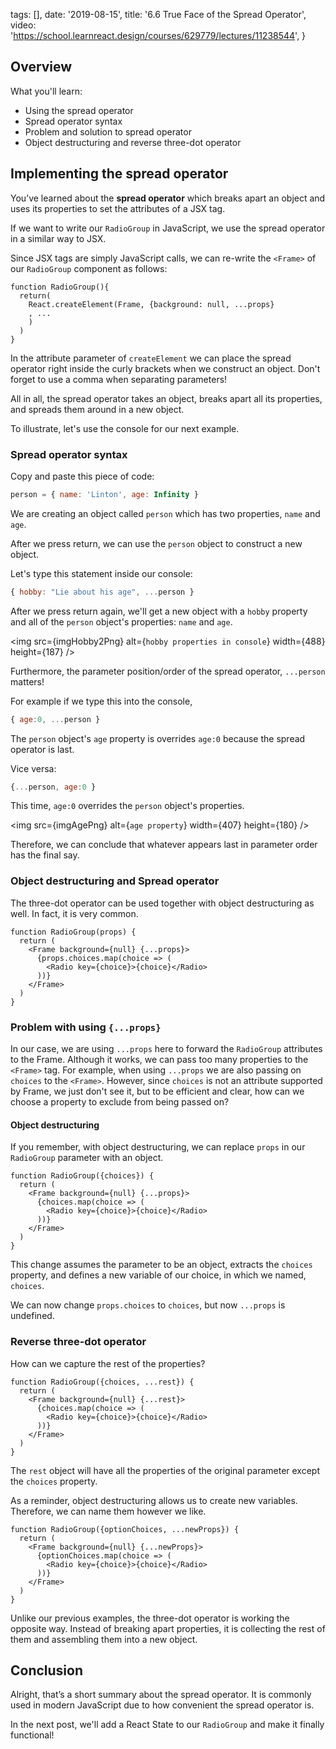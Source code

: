 
  tags: [],
  date: '2019-08-15',
  title: '6.6 True Face of the Spread Operator',
  video: 'https://school.learnreact.design/courses/629779/lectures/11238544',
}


## Overview

What you'll learn:

- Using the spread operator
- Spread operator syntax
- Problem and solution to spread operator
- Object destructuring and reverse three-dot operator

<CourseVideoLink to={props.pageContext.frontmatter.video} />

## Implementing the spread operator

You’ve learned about the **spread operator** which breaks apart an object and uses its properties to set the attributes of a JSX tag.

If we want to write our `RadioGroup` in JavaScript, we use the spread operator in a similar way to JSX.

Since JSX tags are simply JavaScript calls, we can re-write the `<Frame>` of our `RadioGroup` component as follows:

```jsx{3}
function RadioGroup(){
  return(
    React.createElement(Frame, {background: null, ...props}
    , ...
    )
  )
}
```

In the attribute parameter of `createElement` we can place the spread operator right inside the curly brackets when we construct an object. Don't forget to use a comma when separating parameters!

All in all, the spread operator takes an object, breaks apart all its properties, and spreads them around in a new object.

To illustrate, let's use the console for our next example.

### Spread operator syntax

Copy and paste this piece of code:

```jsx
person = { name: 'Linton', age: Infinity }
```

We are creating an object called `person` which has two properties, `name` and `age`.

After we press return, we can use the `person` object to construct a new object.

Let's type this statement inside our console:

```jsx
{ hobby: "Lie about his age", ...person }
```

After we press return again, we'll get a new object with a `hobby` property and all of the `person` object's properties: `name` and `age`.

<img
  src={imgHobby2Png}
  alt={`hobby properties in console`}
  width={488}
  height={187}
/>

Furthermore, the parameter position/order of the spread operator, `...person` matters!

For example if we type this into the console,

```jsx
{ age:0, ...person }
```

The `person` object's `age` property is overrides `age:0` because the spread operator is last.

Vice versa:

```jsx
{...person, age:0 }
```

This time, `age:0` overrides the `person` object's properties.

<img src={imgAgePng} alt={`age property`} width={407} height={180} />

Therefore, we can conclude that whatever appears last in parameter order has the final say.

### Object destructuring and Spread operator

The three-dot operator can be used together with object destructuring as well. In fact, it is very common.

```jsx{3}
function RadioGroup(props) {
  return (
    <Frame background={null} {...props}>
      {props.choices.map(choice => (
        <Radio key={choice}>{choice}</Radio>
      ))}
    </Frame>
  )
}
```

### Problem with using `{...props}`

In our case, we are using `...props` here to forward the `RadioGroup` attributes to the Frame. Although it works, we can pass too many properties to the `<Frame>` tag. For example, when using `...props` we are also passing on `choices` to the `<Frame>`. However, since `choices` is not an attribute supported by Frame, we just don't see it, but to be efficient and clear, how can we choose a property to exclude from being passed on?

#### Object destructuring

If you remember, with object destructuring, we can replace `props` in our `RadioGroup` parameter with an object.

```jsx{1,4}
function RadioGroup({choices}) {
  return (
    <Frame background={null} {...props}>
      {choices.map(choice => (
        <Radio key={choice}>{choice}</Radio>
      ))}
    </Frame>
  )
}
```

This change assumes the parameter to be an object, extracts the `choices` property, and defines a new variable of our choice, in which we named, `choices`.

We can now change `props.choices` to `choices`, but now `...props` is undefined.

### Reverse three-dot operator

How can we capture the rest of the properties?

```jsx{1,3}
function RadioGroup({choices, ...rest}) {
  return (
    <Frame background={null} {...rest}>
      {choices.map(choice => (
        <Radio key={choice}>{choice}</Radio>
      ))}
    </Frame>
  )
}
```

The `rest` object will have all the properties of the original parameter except the `choices` property.

As a reminder, object destructuring allows us to create new variables. Therefore, we can name them however we like.

```jsx{1,3-4}
function RadioGroup({optionChoices, ...newProps}) {
  return (
    <Frame background={null} {...newProps}>
      {optionChoices.map(choice => (
        <Radio key={choice}>{choice}</Radio>
      ))}
    </Frame>
  )
}
```

Unlike our previous examples, the three-dot operator is working the opposite way. Instead of breaking apart properties, it is collecting the rest of them and assembling them into a new object.

## Conclusion

Alright, that’s a short summary about the spread operator. It is commonly used in modern JavaScript due to how convenient the spread operator is.

In the next post, we'll add a React State to our `RadioGroup` and make it finally functional!
